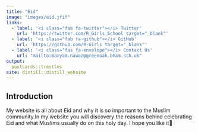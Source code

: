 ```yaml
---
title: "Eid"
image: "images/eid.jfif"
links:
  - label: '<i class="fab fa-twitter"></i> Twitter'
    url: 'https://twitter.com/R_Girls_School target="_blank"'
  - label: '<i class="fab fa-github"></i> GitHub'
    url: 'https://github.com/R-Girls target="_blank"'
  - label: '<i class="fas fa-envelope"></i> Contact Us'
    url: "mailto:maryam.nawaz@greenoak.bham.sch.uk"
output:
  postcards::trestles
site: distill::distill_website
---
```

 
## Introduction
My website is all about Eid and why it is so important to the Muslim community.In my website you will discovery the reasons behind celebrating Eid and what Muslims usually do on this holy day.
I hope you like it🤍